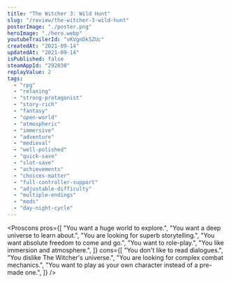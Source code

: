 ```yaml
---
title: "The Witcher 3: Wild Hunt"
slug: "/review/the-witcher-3-wild-hunt"
posterImage: "./poster.png"
heroImage: "./hero.webp"
youtubeTrailerId: "vKVgnDk5ZUc"
createdAt: "2021-09-14"
updatedAt: "2021-09-14"
isPublished: false
steamAppId: "292030"
replayValue: 2
tags:
  - "rpg"
  - "relaxing"
  - "strong-protagonist"
  - "story-rich"
  - "fantasy"
  - "open-world"
  - "atmospheric"
  - "immersive"
  - "adventure"
  - "medieval"
  - "well-polished"
  - "quick-save"
  - "slot-save"
  - "achievements"
  - "choices-matter"
  - "full-controller-support"
  - "adjustable-difficulty"
  - "multiple-endings"
  - "mods"
  - "day-night-cycle"
---
```


<Proscons
  pros={[
    "You want a huge world to explore.",
    "You want a deep universe to learn about.",
    "You are looking for superb storytelling.",
    "You want absolute freedom to come and go.",
    "You want to role-play.",
    "You like immersion and atmosphere.",
  ]}
  cons={[
    "You don't like to read dialogues.",
    "You dislike The Witcher's universe.",
    "You are looking for complex combat mechanics.",
    "You want to play as your own character instead of a pre-made one.",
  ]}
/>

<Section className="mt-10" title="Worth mentioning...">
  <List
    className="mt-5"
    items={[
      {
        mood: "kudos",
        content: "Almost every aspect of the game is top notch.",
      },
      {
        mood: "negative",
        content: "Sometimes loading screens can be quite annoying.",
      },
    ]}
  />
</Section>
